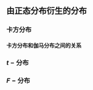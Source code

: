 ## 由正态分布衍生的分布 {#sec-5_8}

### 卡方分布 {#sec-5_8_1}

#### 卡方分布和伽马分布之间的关系 {#sec-5_8_1_1}

### $t-\text{分布}$ {#sec-5_8_2}

### $F-\text{分布}$ {#sec-5_8_3}
